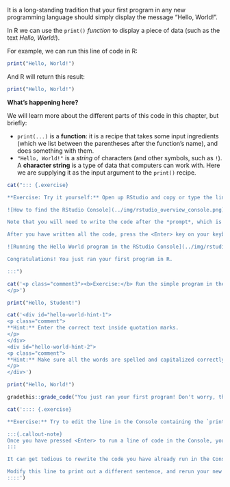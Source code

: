 It is a long-standing tradition that your first program in any new programming language should simply display the message "Hello, World!".

<!-- TODO: video: programming as recipe -->

In R we can use the `print()` *function* to display a piece of data (such as the text *Hello, World!*).

For example, we can run this line of code in R:

```r
print("Hello, World!")
```

And R will return this result:

```r
print("Hello, World!")
```

::: {.info-box .callout-tip}
**What's happening here?**

We will learn more about the different parts of this code in this chapter, but briefly:

* `print(...)` is a **function**: it is a recipe that takes some input ingredients (which we list between the parentheses after the function's name), and does something with them.
* `"Hello, World!"` is a *string* of characters (and other symbols, such as `!`). A **character string** is a type of data that computers can work with. Here we are supplying it as the input argument to the `print()` recipe.
:::

<!-- Book code -->

```r
cat("::: {.exercise}

**Exercise: Try it yourself:** Open up RStudio and copy or type the line of code into the RStudio Console pane (see Fig. @fig-rstudio-overview-console).

![How to find the RStudio Console](../img/rstudio_overview_console.png){#fig-rstudio-overview-console}

Note that you will need to write the code after the *prompt*, which is the `>` symbol that starts the lowest line in the Console.

After you have written all the code, press the <Enter> key on your keyboard. This will send your code to the R Console, which will run it and return the output. You should get back the same output as we saw earlier (Fig. @fig-rstudio-helloworld).

![Running the Hello World program in the RStudio Console](../img/rstudio_hello_world_output.png){#fig-rstudio-helloworld}

Congratulations! You just ran your first program in R.

:::")
```

<!-- End book -->

<!-- Tutorial code -->

```r
cat('<p class="comment3"><b>Exercise:</b> Run the simple program in the code section below (click on *Run Code*). The output of the program will be displayed below the code section. Then edit the text inside the `print()` function to the correct text (*Hello, World!*), and try running the code again. Once it displays the correct statement, click the *Submit Answer* button.<br><br>(If a yellow box appears warning you that your answer is "invisible", don\'t worry. You can safely ignore this.)
</p>')
```

```r
print("Hello, Student!")
```

```r
cat('<div id="hello-world-hint-1">
<p class="comment">
**Hint:** Enter the correct text inside quotation marks.
</p>
</div>
<div id="hello-world-hint-2">
<p class="comment">
**Hint:** Make sure all the words are spelled and capitalized correctly, and the punctuation is correct.
</p>
</div>')
```

```r
print("Hello, World!")
```

```r
gradethis::grade_code("You just ran your first program! Don't worry, things will get more interesting soon...")
```

<!-- End tutorial -->

<!-- Book code -->

```r
cat(':::: {.exercise}

**Exercise:** Try to edit the line in the Console containing the `print("Hello, World!")` command that you just ran. Can you change it?

:::{.callout-note}
Once you have pressed <Enter> to run a line of code in the Console, you cannot go back and change it. To modify it, you will need to re-type out the code at the empty prompt at the bottom of the Console (below the output of the last line of code that you ran).
:::

It can get tedious to rewrite the code you have already run in the Console. However, click at the new (empty) Console prompt, and press the Up arrow on your keyboard. RStudio should autofill the prompt with the previous line of code from your history.

Modify this line to print out a different sentence, and rerun your new code.
::::')
```

<!-- End book -->

<!-- Tutorial code -->
<!-- skipped -->
<!-- End tutorial -->